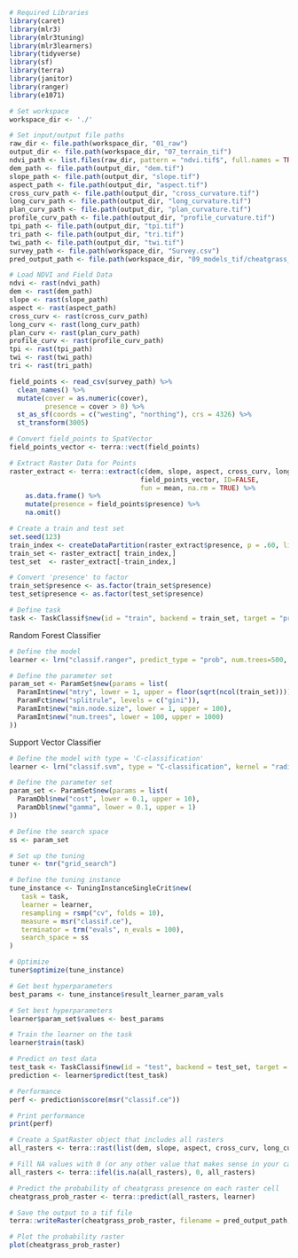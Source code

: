 
```r
# Required Libraries
library(caret)
library(mlr3)
library(mlr3tuning)
library(mlr3learners)
library(tidyverse)
library(sf)
library(terra)
library(janitor)
library(ranger)
library(e1071)
```

```r
# Set workspace
workspace_dir <- './'

# Set input/output file paths
raw_dir <- file.path(workspace_dir, "01_raw")
output_dir <- file.path(workspace_dir, "07_terrain_tif")
ndvi_path <- list.files(raw_dir, pattern = "ndvi.tif$", full.names = TRUE)
dem_path <- file.path(output_dir, "dem.tif")
slope_path <- file.path(output_dir, "slope.tif")
aspect_path <- file.path(output_dir, "aspect.tif")
cross_curv_path <- file.path(output_dir, "cross_curvature.tif")
long_curv_path <- file.path(output_dir, "long_curvature.tif")
plan_curv_path <- file.path(output_dir, "plan_curvature.tif")
profile_curv_path <- file.path(output_dir, "profile_curvature.tif")
tpi_path <- file.path(output_dir, "tpi.tif")
tri_path <- file.path(output_dir, "tri.tif")
twi_path <- file.path(output_dir, "twi.tif")
survey_path <- file.path(workspace_dir, "Survey.csv")
pred_output_path <- file.path(workspace_dir, "09_models_tif/cheatgrass_model_presence_probs.tif")
```

```r
# Load NDVI and Field Data
ndvi <- rast(ndvi_path)
dem <- rast(dem_path)
slope <- rast(slope_path)
aspect <- rast(aspect_path)
cross_curv <- rast(cross_curv_path)
long_curv <- rast(long_curv_path)
plan_curv <- rast(plan_curv_path)
profile_curv <- rast(profile_curv_path)
tpi <- rast(tpi_path)
twi <- rast(twi_path)
tri <- rast(tri_path)

field_points <- read_csv(survey_path) %>%
  clean_names() %>%
  mutate(cover = as.numeric(cover),
         presence = cover > 0) %>% 
  st_as_sf(coords = c("westing", "northing"), crs = 4326) %>% 
  st_transform(3005)
```

```r
# Convert field_points to SpatVector
field_points_vector <- terra::vect(field_points)

# Extract Raster Data for Points
raster_extract <- terra::extract(c(dem, slope, aspect, cross_curv, long_curv, tpi, twi, tri, plan_curv, profile_curv), 
                                 field_points_vector, ID=FALSE,
                                 fun = mean, na.rm = TRUE) %>%
    as.data.frame() %>%
    mutate(presence = field_points$presence) %>%
    na.omit()
```

```r
# Create a train and test set
set.seed(123)
train_index <- createDataPartition(raster_extract$presence, p = .60, list = FALSE)
train_set <- raster_extract[ train_index,]
test_set  <- raster_extract[-train_index,]

# Convert 'presence' to factor
train_set$presence <- as.factor(train_set$presence)
test_set$presence <- as.factor(test_set$presence)

# Define task
task <- TaskClassif$new(id = "train", backend = train_set, target = "presence")
```

Random Forest Classifier

```r
# Define the model
learner <- lrn("classif.ranger", predict_type = "prob", num.trees=500, importance = 'impurity')

# Define the parameter set
param_set <- ParamSet$new(params = list(
  ParamInt$new("mtry", lower = 1, upper = floor(sqrt(ncol(train_set)))),
  ParamFct$new("splitrule", levels = c("gini")),
  ParamInt$new("min.node.size", lower = 1, upper = 100),
  ParamInt$new("num.trees", lower = 100, upper = 1000)
))
```

Support Vector Classifier

```r
# Define the model with type = 'C-classification'
learner <- lrn("classif.svm", type = "C-classification", kernel = "radial", predict_type = "prob")

# Define the parameter set
param_set <- ParamSet$new(params = list(
  ParamDbl$new("cost", lower = 0.1, upper = 10),
  ParamDbl$new("gamma", lower = 0.1, upper = 1)
))
```

```r
# Define the search space
ss <- param_set

# Set up the tuning
tuner <- tnr("grid_search")

# Define the tuning instance
tune_instance <- TuningInstanceSingleCrit$new(
   task = task,
   learner = learner,
   resampling = rsmp("cv", folds = 10),
   measure = msr("classif.ce"),
   terminator = trm("evals", n_evals = 100),
   search_space = ss
)

# Optimize
tuner$optimize(tune_instance)
```

```r
# Get best hyperparameters
best_params <- tune_instance$result_learner_param_vals

# Set best hyperparameters
learner$param_set$values <- best_params

# Train the learner on the task
learner$train(task)
```

```r
# Predict on test data
test_task <- TaskClassif$new(id = "test", backend = test_set, target = "presence")
prediction <- learner$predict(test_task)
```

```r
# Performance
perf <- prediction$score(msr("classif.ce"))

# Print performance
print(perf)
```

```r
# Create a SpatRaster object that includes all rasters
all_rasters <- terra::rast(list(dem, slope, aspect, cross_curv, long_curv, tpi, twi, tri, plan_curv, profile_curv))

# Fill NA values with 0 (or any other value that makes sense in your case)
all_rasters <- terra::ifel(is.na(all_rasters), 0, all_rasters)

# Predict the probability of cheatgrass presence on each raster cell
cheatgrass_prob_raster <- terra::predict(all_rasters, learner)
```

```r
# Save the output to a tif file
terra::writeRaster(cheatgrass_prob_raster, filename = pred_output_path, overwrite=TRUE)
```

```r
# Plot the probability raster
plot(cheatgrass_prob_raster)
```
